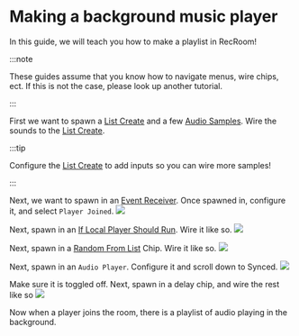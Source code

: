 # Making a background music player
In this guide, we will teach you how to make a playlist in RecRoom!

:::note

These guides assume that you know how to navigate menus, wire chips, ect.
If this is not the case, please look up another tutorial.

:::

First we want to spawn a [List Create](../../docs/documentation/Chips/542d3256-0d51-4c33-a2a1-fbc44b7e1f07) and a few [Audio Samples](../../docs/documentation/Chips/2cb45825-f385-414f-9a65-2425963fa720). Wire the sounds to the [List Create](../../documentation/Chips/542d3256-0d51-4c33-a2a1-fbc44b7e1f07).

:::tip

Configure the [List Create](../../docs/documentation/Chips/542d3256-0d51-4c33-a2a1-fbc44b7e1f07) to add inputs so you can wire more samples!

:::

Next, we want to spawn in an [Event Receiver](../../docs/documentation/Chips/8b533ccb-643a-491d-982c-94417ce99954). Once spawned in, configure it, and select `Player Joined`.
![](https://i.ibb.co/KyGS4rK/tutorial-Music2.png)

Next, spawn in an [If Local Player Should Run](../../docs/documentation/Chips/6d69bee8-0d77-4d5f-bf35-9794eaaabe81). Wire it like so.
![](https://i.ibb.co/GRkCDTm/tutorial-Music3.png)

Next, spawn in a [Random From List](../../docs/documentation/Chips/d253cef6-dd99-4357-b98a-e09a0c23bad7) Chip. Wire it like so.
![](https://i.ibb.co/fX0yW8b/tutorial-Music4.png)

Next, spawn in an `Audio Player`. Configure it and scroll down to Synced.
![](https://i.ibb.co/6Hvy7MR/tutorial-Music6.png)

Make sure it is toggled off. Next, spawn in a delay chip, and wire the rest like so 
![](https://i.ibb.co/fYdwptf/tutorial-Music5.png)

Now when a player joins the room, there is a playlist of audio playing in the background. 
